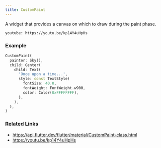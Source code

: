 ```yaml
---
title: CustomPaint
---
```


A widget that provides a canvas on which to draw during the paint phase.

`youtube: https://youtu.be/kp14Y4uHpHs`

### Example

```dart liveslice=CustomPaint
CustomPaint(
  painter: Sky(),
  child: Center(
    child: Text(
      'Once upon a time...',
      style: const TextStyle(
        fontSize: 40.0,
        fontWeight: FontWeight.w900,
        color: Color(0xFFFFFFFF),
      ),
    ),
  ),
)
```

### Related Links
- https://api.flutter.dev/flutter/material/CustomPaint-class.html
- https://youtu.be/kp14Y4uHpHs
